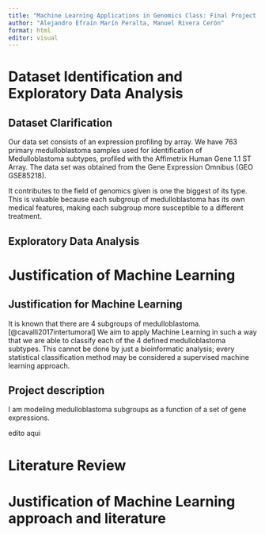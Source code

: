 ```yaml
---
title: "Machine Learning Applications in Genomics Class: Final Project Guide and Questionnaire"
author: "Alejandro Efraín Marín Peralta, Manuel Rivera Cerón"
format: html
editor: visual
---
```


# Dataset Identification and Exploratory Data Analysis

## Dataset Clarification

Our data set consists of an expression profiling by array. We have 763 primary medulloblastoma samples used for identification of Medulloblastoma subtypes, profiled with the Affimetrix Human Gene 1.1 ST Array. The data set was obtained from the Gene Expression Omnibus (GEO GSE85218).

It contributes to the field of genomics given is one the biggest of its type. This is valuable because each subgroup of medulloblastoma has its own medical features, making each subgroup more susceptible to a different treatment.

## Exploratory Data Analysis

# Justification of Machine Learning

## Justification for Machine Learning

It is known that there are 4 subgroups of medulloblastoma. [@cavalli2017intertumoral] We aim to apply Machine Learning in such a way that we are able to classify each of the 4 defined medulloblastoma subtypes. This cannot be done by just a bioinformatic analysis; every statistical classification method may be considered a supervised machine learning approach.

## Project description

I am modeling medulloblastoma subgroups as a function of a set of gene expressions.

edito aqui

# Literature Review

# Justification of Machine Learning approach and literature
